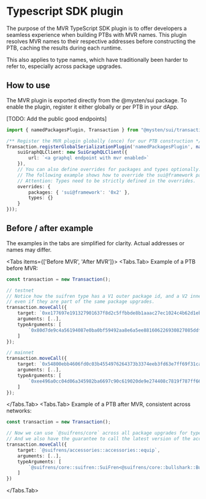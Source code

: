 
# Typescript SDK plugin

The purpose of the MVR TypeScript SDK plugin is to offer developers a seamless experience when building PTBs with MVR names. 
This plugin resolves MVR names to their respective addresses before constructing the PTB, caching the results during each runtime.

This also applies to type names, which have traditionally been harder to refer to, especially across package upgrades.

## How to use

The MVR plugin is exported directly from the @mysten/sui package. To enable the plugin, register it either globally or per PTB in your dApp.

[TODO: Add the public good endpoints]

```typescript
import { namedPackagesPlugin, Transaction } from "@mysten/sui/transactions";

/** Register the MVR plugin globally (once) for our PTB construction */
Transaction.registerGlobalSerializationPlugin('namedPackagesPlugin', namedPackagesPlugin({
    suiGraphQLClient: new SuiGraphQLClient({
        url: `<a graphql endpoint with mvr enabled>`
    }),
    // You can also define overrides for packages and types optionally.
    // The following example shows how to override the sui@framework package to resolve 0x1.
    // Attention: Types need to be strictly defined in the overrides.
    overrides: {
        packages: { 'sui@framework': '0x2' },
        types: {}
    }
}));
```


## Before / after example
<Callout type="warning" emoji="ℹ️">
    The examples in the tabs are simplified for clarity. Actual addresses or names may differ. 
</Callout>


<Tabs items={['Before MVR', 'After MVR']}>
<Tabs.Tab>
Example of a PTB before MVR:
```typescript
const transaction = new Transaction();

// testnet
// Notice how the suifren type has a V1 outer package id, and a V2 inner type package id,
// even if they are part of the same package upgrades.
transaction.moveCall({
    target: `0xe177697e191327901637f8d2c5ffbbde8b1aaac27ec1024c4b62d1ebd1cd7430::accessories::equip`,
    arguments: [..],
    typeArguments: [
        `0x80d7de9c4a56194087e0ba0bf59492aa8e6a5ee881606226930827085ddf2332::suifren::SuiFren<0x297d8afb6ede450529d347cf9254caeea2b685c8baef67b084122291ebaefb38::bullshark::Bullshark>`
    ]
});

// mainnet
transaction.moveCall({
    target: `0x54800ebb4606fd0c03b4554976264373b3374eeb3fd63e7ff69f31cac786ba8c::accessories::equip`,
    arguments: [..],
    typeArguments: [
        `0xee496a0cc04d06a345982ba6697c90c619020de9e274408c7819f787ff66e1a1::suifren::SuiFren<0x8894fa02fc6f36cbc485ae9145d05f247a78e220814fb8419ab261bd81f08f32::bullshark::Bullshark>`
    ]
});
```
</Tabs.Tab>
<Tabs.Tab>
Example of a PTB after MVR, consistent across networks:

```typescript
const transaction = new Transaction();

// Now we can use `@suifrens/core` across all package upgrades for type reference.
// And we also have the guarantee to call the latest version of the accessories package.
transaction.moveCall({
    target: `@suifrens/accessories::accessories::equip`,
    arguments: [..],
    typeArguments: [
        `@suifrens/core::suifren::SuiFren<@suifrens/core::bullshark::Bullshark>`
    ]
})
```
</Tabs.Tab>
</Tabs>
